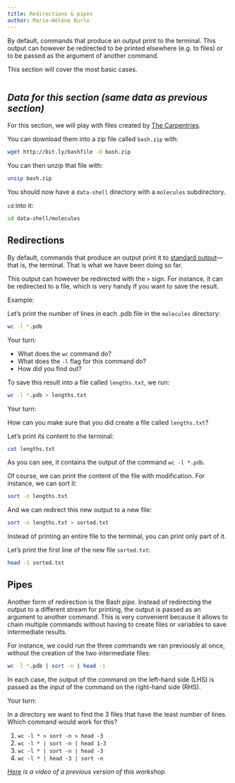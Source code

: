 ```yaml
---
title: Redirections & pipes
author: Marie-Hélène Burle
---
```


:::{.def}

By default, commands that produce an output print to the terminal. This output can however be redirected to be printed elsewhere (e.g. to files) or to be passed as the argument of another command.

This section will cover the most basic cases.

:::

```r

```

:::{.callout collapse="true"}

## *Data for this section (same data as previous section)*

For this section, we will play with files created by [The Carpentries](https://carpentries.org/).

You can download them into a zip file called `bash.zip` with:

```.bash
wget http://bit.ly/bashfile -O bash.zip
```

You can then unzip that file with:

```.bash
unzip bash.zip
```

You should now have a `data-shell` directory with a `molecules` subdirectory.

`cd` into it:

```.bash
cd data-shell/molecules
```

:::

## Redirections

By default, commands that produce an output print it to [standard output](https://en.wikipedia.org/wiki/Standard_streams#Standard_output_(stdout))—that is, the terminal. That is what we have been doing so far.

This output can however be redirected with the `>` sign. For instance, it can be redirected to a file, which is very handy if you want to save the result.

:::{.example}

Example:

:::

Let's print the number of lines in each .pdb file in the `molecules` directory:

```bash
wc -l *.pdb
```

:::{.exo}

:::{.yourturn}

Your turn:

:::

- What does the `wc` command do?
- What does the `-l` flag for this command do?
- How did you find out?

:::

To save this result into a file called `lengths.txt`, we run:

```bash
wc -l *.pdb > lengths.txt
```

:::{.exo}

:::{.yourturn}

Your turn:

:::

How can you make sure that you did create a file called `lengths.txt`?

:::

Let's print its content to the terminal:

```bash
cat lengths.txt
```

As you can see, it contains the output of the command `wc -l *.pdb`.

Of course, we can print the content of the file with modification. For instance, we can sort it:

```bash
sort -n lengths.txt
```

And we can redirect this new output to a new file:

```bash
sort -n lengths.txt > sorted.txt
```

Instead of printing an entire file to the terminal, you can print only part of it.

Let's print the first line of the new file `sorted.txt`:

```bash
head -1 sorted.txt
```

## Pipes

Another form of redirection is the Bash *pipe*. Instead of redirecting the output to a different stream for printing, the output is passed as an argument to another command. This is very convenient because it allows to chain multiple commands without having to create files or variables to save intermediate results.

For instance, we could run the three commands we ran previously at once, without the creation of the two intermediate files:

```bash
wc -l *.pdb | sort -n | head -1
```

In each case, the output of the command on the left-hand side (LHS) is passed as the input of the command on the right-hand side (RHS).

:::{.exo}

:::{.yourturn}

Your turn:

:::

In a directory we want to find the 3 files that have the least number of lines. Which command would work for this?

1. `wc -l * > sort -n > head -3`
2. `wc -l * | sort -n | head 1-3`
3. `wc -l * | sort -n | head -3`
4. `wc -l * | head -3 | sort -n`

:::

*[Here](https://youtu.be/lueQ-KxLFYI) is a video of a previous version of this workshop.*
